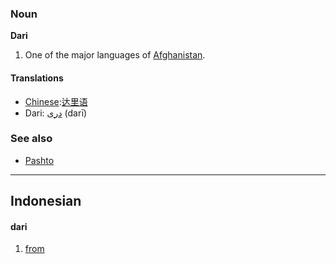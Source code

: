 ===Noun===
'''Dari'''

# One of the major languages of [[Afghanistan]].

====Translations====
*[[Chinese]]:[[达里语]]
*Dari: [[دری]] (darī)

===See also===
*[[Pashto]]

----

==Indonesian==
====dari====
# [[from]]